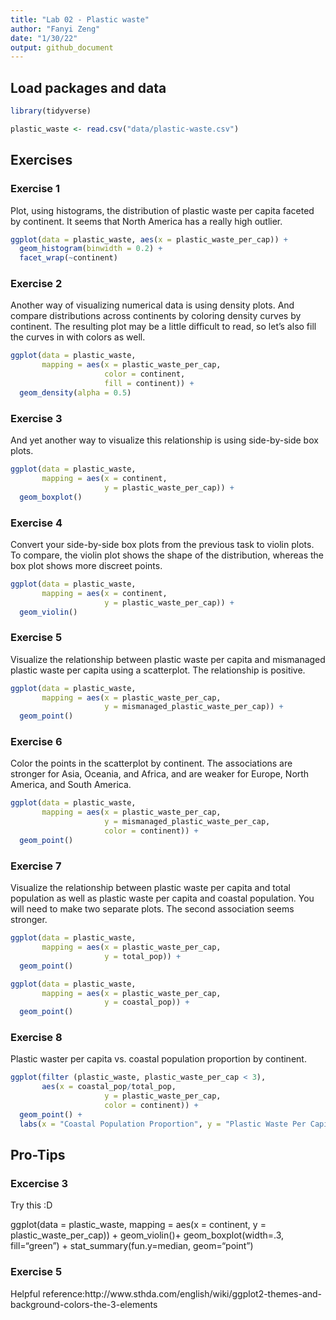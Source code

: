 ```yaml
---
title: "Lab 02 - Plastic waste"
author: "Fanyi Zeng"
date: "1/30/22"
output: github_document
---
```


## Load packages and data

```r
library(tidyverse) 
```

```r
plastic_waste <- read.csv("data/plastic-waste.csv")
```

## Exercises

### Exercise 1
Plot, using histograms, the distribution of plastic waste per capita faceted by continent. It seems that North America has a really high outlier. 

```r
ggplot(data = plastic_waste, aes(x = plastic_waste_per_cap)) +
  geom_histogram(binwidth = 0.2) +
  facet_wrap(~continent)
```

### Exercise 2
Another way of visualizing numerical data is using density plots. And compare distributions across continents by coloring density curves by continent. The resulting plot may be a little difficult to read, so let’s also fill the curves in with colors as well.

```r
ggplot(data = plastic_waste, 
       mapping = aes(x = plastic_waste_per_cap, 
                     color = continent, 
                     fill = continent)) +
  geom_density(alpha = 0.5)
```

### Exercise 3

And yet another way to visualize this relationship is using side-by-side box plots.

```r
ggplot(data = plastic_waste, 
       mapping = aes(x = continent, 
                     y = plastic_waste_per_cap)) +
  geom_boxplot()
```

### Exercise 4
Convert your side-by-side box plots from the previous task to violin plots. To compare, the violin plot shows the shape of the distribution, whereas the box plot shows more discreet points. 

```r
ggplot(data = plastic_waste, 
       mapping = aes(x = continent, 
                     y = plastic_waste_per_cap)) +
  geom_violin()
```

### Exercise 5

Visualize the relationship between plastic waste per capita and mismanaged plastic waste per capita using a scatterplot. The relationship is positive.

```r
ggplot(data = plastic_waste, 
       mapping = aes(x = plastic_waste_per_cap, 
                     y = mismanaged_plastic_waste_per_cap)) +
  geom_point()
```

### Exercise 6

Color the points in the scatterplot by continent. The associations are stronger for Asia, Oceania, and Africa, and are weaker for Europe, North America, and South America.

```r
ggplot(data = plastic_waste, 
       mapping = aes(x = plastic_waste_per_cap, 
                     y = mismanaged_plastic_waste_per_cap,
                     color = continent)) +
  geom_point()
```

### Exercise 7
Visualize the relationship between plastic waste per capita and total population as well as plastic waste per capita and coastal population. You will need to make two separate plots. The second association seems stronger.

```r
ggplot(data = plastic_waste, 
       mapping = aes(x = plastic_waste_per_cap, 
                     y = total_pop)) +
  geom_point()
```

```r
ggplot(data = plastic_waste, 
       mapping = aes(x = plastic_waste_per_cap, 
                     y = coastal_pop)) +
  geom_point()
```

### Exercise 8

Plastic waster per capita vs. coastal population proportion by continent.

```r
ggplot(filter (plastic_waste, plastic_waste_per_cap < 3), 
       aes(x = coastal_pop/total_pop,
                     y = plastic_waste_per_cap,
                     color = continent)) +
  geom_point() +
  labs(x = "Coastal Population Proportion", y = "Plastic Waste Per Capita", title = "Plastic Waste Per Capita vs. Coastal Population Proportion", subtitle = "By Continent")
```

## Pro-Tips

### Excercise 3

Try this :D

ggplot(data = plastic_waste, 
       mapping = aes(x = continent, 
                     y = plastic_waste_per_cap)) +
  geom_violin()+
  geom_boxplot(width=.3, fill="green") +
  stat_summary(fun.y=median, geom="point") 
  
### Exercise 5 

Helpful reference:http://www.sthda.com/english/wiki/ggplot2-themes-and-background-colors-the-3-elements



